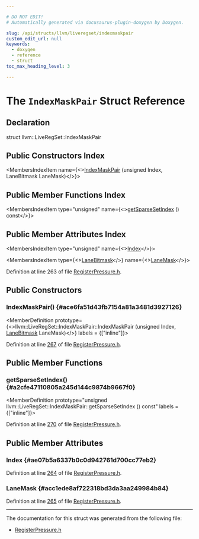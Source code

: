 ```yaml
---

# DO NOT EDIT!
# Automatically generated via docusaurus-plugin-doxygen by Doxygen.

slug: /api/structs/llvm/liveregset/indexmaskpair
custom_edit_url: null
keywords:
  - doxygen
  - reference
  - struct
toc_max_heading_level: 3

---
```





# The `IndexMaskPair` Struct Reference

<DoxygenPage pluginConfig={pluginConfig}>



## Declaration

<CodeBlock>struct llvm::LiveRegSet::IndexMaskPair</CodeBlock>

## Public Constructors Index

<MembersIndex>

<MembersIndexItem
  name={<><a href="#ace6fa51d43fb7154a81a3481d3927126">IndexMaskPair</a> (unsigned Index, LaneBitmask LaneMask)</>}>
</MembersIndexItem>

</MembersIndex>

## Public Member Functions Index

<MembersIndex>

<MembersIndexItem
  type="unsigned"
  name={<><a href="#a2cfe47110805a245d144c9874b9667f0">getSparseSetIndex</a> () const</>}>
</MembersIndexItem>

</MembersIndex>

## Public Member Attributes Index

<MembersIndex>

<MembersIndexItem
  type="unsigned"
  name={<><a href="#ae07b5a6337b0c0d942761d700cc77eb2">Index</a></>}>
</MembersIndexItem>

<MembersIndexItem
  type={<><a href="/docs/api/structs/llvm/lanebitmask">LaneBitmask</a></>}
  name={<><a href="#acc1ede8af722318bd3da3aa249984b84">LaneMask</a></>}>
</MembersIndexItem>

</MembersIndex>


Definition at line 263 of file <a href="/docs/api/files/include/include/llvm/include/llvm/codegen/registerpressure-h">RegisterPressure.h</a>.

<SectionDefinition>

## Public Constructors

### IndexMaskPair() {#ace6fa51d43fb7154a81a3481d3927126}

<MemberDefinition
  prototype={<>llvm::LiveRegSet::IndexMaskPair::IndexMaskPair (unsigned Index, <a href="/docs/api/structs/llvm/lanebitmask">LaneBitmask</a> LaneMask)</>}
  labels = {["inline"]}>

Definition at line <a href="/docs/api/files/include/include/llvm/include/llvm/codegen/registerpressure-h/#l00267">267</a> of file <a href="/docs/api/files/include/include/llvm/include/llvm/codegen/registerpressure-h">RegisterPressure.h</a>.
</MemberDefinition>

</SectionDefinition>

<SectionDefinition>

## Public Member Functions

### getSparseSetIndex() {#a2cfe47110805a245d144c9874b9667f0}

<MemberDefinition
  prototype="unsigned llvm::LiveRegSet::IndexMaskPair::getSparseSetIndex () const"
  labels = {["inline"]}>

Definition at line <a href="/docs/api/files/include/include/llvm/include/llvm/codegen/registerpressure-h/#l00270">270</a> of file <a href="/docs/api/files/include/include/llvm/include/llvm/codegen/registerpressure-h">RegisterPressure.h</a>.
</MemberDefinition>

</SectionDefinition>

<SectionDefinition>

## Public Member Attributes

### Index {#ae07b5a6337b0c0d942761d700cc77eb2}

<MemberDefinition
  prototype="unsigned llvm::LiveRegSet::IndexMaskPair::Index">

Definition at line <a href="/docs/api/files/include/include/llvm/include/llvm/codegen/registerpressure-h/#l00264">264</a> of file <a href="/docs/api/files/include/include/llvm/include/llvm/codegen/registerpressure-h">RegisterPressure.h</a>.
</MemberDefinition>

### LaneMask {#acc1ede8af722318bd3da3aa249984b84}

<MemberDefinition
  prototype="LaneBitmask llvm::LiveRegSet::IndexMaskPair::LaneMask">

Definition at line <a href="/docs/api/files/include/include/llvm/include/llvm/codegen/registerpressure-h/#l00265">265</a> of file <a href="/docs/api/files/include/include/llvm/include/llvm/codegen/registerpressure-h">RegisterPressure.h</a>.
</MemberDefinition>

</SectionDefinition>

<hr/>

The documentation for this struct was generated from the following file:

<ul>
<li><a href="/docs/api/files/include/include/llvm/include/llvm/codegen/registerpressure-h">RegisterPressure.h</a></li>
</ul>

</DoxygenPage>
